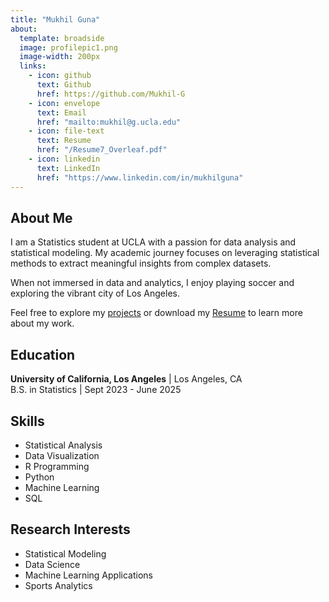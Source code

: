 ```yaml
---
title: "Mukhil Guna"
about:
  template: broadside
  image: profilepic1.png
  image-width: 200px
  links:
    - icon: github
      text: Github
      href: https://github.com/Mukhil-G
    - icon: envelope
      text: Email
      href: "mailto:mukhil@g.ucla.edu"
    - icon: file-text
      text: Resume
      href: "/Resume7_Overleaf.pdf"
    - icon: linkedin
      text: LinkedIn
      href: "https://www.linkedin.com/in/mukhilguna" 
---
```


## About Me

I am a Statistics student at UCLA with a passion for data analysis and statistical modeling. My academic journey focuses on leveraging statistical methods to extract meaningful insights from complex datasets.

When not immersed in data and analytics, I enjoy playing soccer and exploring the vibrant city of Los Angeles.

Feel free to explore my [projects](/Projects.qmd) or download my [Resume](/Resume7_Overleaf.pdf) to learn more about my work.

## Education

**University of California, Los Angeles** \| Los Angeles, CA\
B.S. in Statistics \| Sept 2023 - June 2025

## Skills

-   Statistical Analysis
-   Data Visualization
-   R Programming
-   Python
-   Machine Learning
-   SQL

## Research Interests

-   Statistical Modeling
-   Data Science
-   Machine Learning Applications
-   Sports Analytics